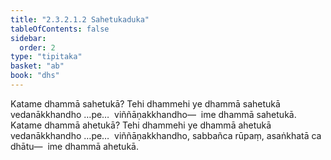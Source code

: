 ```yaml
---
title: "2.3.2.1.2 Sahetukaduka"
tableOfContents: false
sidebar:
  order: 2
type: "tipitaka"
basket: "ab"
book: "dhs"
---
```



<DynamicBreadcrumb />

<Division number="1079" book="dhs">

<Paragraph number="1748" book="dhs">
Katame dhammā sahetukā? Tehi dhammehi ye dhammā sahetukā vedanākkhandho …pe…  viññāṇakkhandho—  ime dhammā sahetukā.
</Paragraph>

</Division>
<Division number="1080" book="dhs">

<Paragraph number="1749" book="dhs">
Katame dhammā ahetukā? Tehi dhammehi ye dhammā ahetukā vedanākkhandho …pe…  viññāṇakkhandho, sabbañca rūpaṃ, asaṅkhatā ca dhātu—  ime dhammā ahetukā.
</Paragraph>
</Division>
